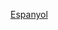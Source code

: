 {{football squad
| name        = 皇家愛斯賓奴體育會球員名單
| teamname    = 皇家西班牙人體育俱樂部
| title       = -{zh-hans:西班牙人;zh-hk:愛斯賓奴;zh-tw:西班牙人;}-
| bgcolor     = #4169E1
| textcolor   = white
| bordercolor = black
| list = <div>
{{football squad2 player|no=1|name={{le|歐伊爾·歐拉查寶|Oier Olazábal|歐伊爾}}}}
{{football squad2 player|no=2|name={{le|米埃隆·亞姆布里克|Miguelón (footballer)|米埃隆}}}}
{{football squad2 player|no=3|name={{le|阿德里亚·佩德罗萨|Adrià Pedrosa|-{zh-hans:佩德罗萨;zh-hk:柏祖沙;zh-hant:佩德羅薩;}-}}}}
{{football squad2 player|no=4|name={{le|李安度·卡比拿|Leandro Cabrera|-{zh-hans:卡布雷拉;zh-hant:卡比拿;}-}}}}
{{football squad2 player|no=5|name={{le|费尔南多·卡莱罗|Fernando Calero|卡莱罗}}}}
{{football squad2 player|no=6|name={{le|马努·莫拉内斯|Manu Morlanes|莫拉内斯}}}}
{{football squad2 player|no=7|name=[[武磊]]}}
{{football squad2 player|no=8|name=[[法蘭·梅里達|梅里達]]}}
{{football squad2 player|no=9|name=[[哈維·普阿多|普阿多]]}}
{{football squad2 player|no=10|name=[[塞爾吉·達爾德|-{zh-hans:达尔德;zh-hk:達特;zh-hant:達爾德;}-]]}}
<!--{{football squad2 player|no=11|name={{link-en|哈维·普阿多|Javi Puado|普阿多}}}}-->
{{football squad2 player|no=11|name=[[勞爾·德·托馬斯|-{zh-hans:德托马斯;zh-hk:迪湯馬斯;zh-hant:德托馬斯;}-]]}}
{{football squad2 player|no=12|name=[[奧斯卡·吉爾 (1998年)|-{zh-hans:希尔;zh-hk:基爾;zh-tw:吉爾;}-]]}}
{{football squad2 player|no=13|name=[[迪亞高·盧比斯·洛迪古斯|-{zh-hans:迭戈·洛佩斯;zh-hk:迪亞高·盧比斯;zh-tw:迪亞哥·羅培茲;}-]]}}
{{football squad2 player|no=14|name={{link-en|奧斯卡·美蘭度|Óscar Melendo|-{zh-hans:梅伦多;zh-hant:美蘭度;}-}}}}
{{football squad2 player|no=15|name={{link-en|大衛·盧比斯|David López (footballer, born 1989)|大衛·-{zh-hans:洛佩茲;zh-hk:盧比斯;zh-tw:洛佩茲;}-}}}}
{{football squad2 player|no=17|name=[[迪达克·比拉|-{zh-hans:比拉;zh-hk:韋拿;zh-tw:比拉;}-]]}}
{{football squad2 player|no=18|name=[[蘭德里·迪馬塔|-{zh-hans:迪马塔;zh-hk:迪馬達;zh-tw:迪馬塔;}-]]}}
<!--{{football squad2 player|no=19|name=[[艾華路·華迪路|-{zh-hans:巴蒂略;zh-hant:華迪路;}-]]}}-->
{{football squad2 player|no=19|name=[[托尼·维列纳|-{zh-hans:维列纳;zh-hk:韋軒拿;zh-tw:維列納;}-]]}}
{{football squad2 player|no=20|name={{le|凱迪·巴雷|Keidi Bare|巴雷}}}}
{{football squad2 player|no=22|name=[[阿萊克斯·比達爾|-{zh-hans:比达尔;zh-tw:比達爾;zh-hk:維度}-]]}}
<!--{{football squad2 player|no=22|name={{le|马蒂亚斯·埃塞奎尔·巴尔加斯|Matías Vargas (footballer, born 1997)|-{zh-hans:巴尔加斯;zh-hk:華加斯;zh-tw:巴爾加斯;}-}}}}-->
{{football squad2 player|no=23|name={{le|阿祖安·恩巴巴|Adri Embarba|恩巴巴}}}}
{{football squad2 player|no=24|name=[[塞爾吉·戈麥斯|-{zh-hans:戈麦斯;zh-hk:高美斯;zh-tw:戈麥斯;}-]]}}
<!--{{football squad2 player|no=26|name={{le|保罗·洛萨诺|Pol Lozano|-{zh-hans:洛萨诺;zh-hk:羅辛奴;zh-tw:洛薩諾;}-}}}}-->
{{football squad2 player|no=-|name={{le|布萊恩·奧利萬|Brian Oliván|布萊恩}}}}
{{football squad2 player|no=-|name=[[何塞盧|-{zh-hans:何塞卢;zh-hk:祖斯盧;zh-tw:何塞盧;}-]]}}
{{football squad manager|name={{le|路易斯·布兰科|Luis Blanco|布兰科}} (臨時)}}
</div>}}<noinclude>
{{Squad maintenance|update source=http://www.rcdespanyol.com/en/teams}}
[[Category:西班牙足球俱乐部名单模板|Espanyol]]
</noinclude>